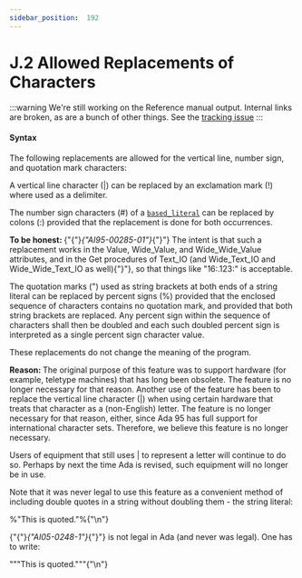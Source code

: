 ---
sidebar_position:  192
---

# J.2  Allowed Replacements of Characters

:::warning
We're still working on the Reference manual output.  Internal links are broken,
as are a bunch of other things.
See the [tracking issue](https://github.com/ada-lang-io/ada-lang-io/issues/20)
:::



#### Syntax

<p>The following replacements are allowed for the vertical line, number sign, and quotation mark characters: </p>
<p>A vertical line character (|) can be replaced by an exclamation mark (!) where used as a delimiter.</p>
<p>The number sign characters (#) of a <code><a href="./AA-2.4#S0011">based_literal</a></code> can be replaced by colons (:) provided that the replacement is done for both occurrences. </p>
<p><strong>To be honest: </strong>{"{"}<em>{"AI95-00285-01"}</em>{"}"} The intent is that such a replacement works in the Value, Wide_Value, and Wide_Wide_Value attributes, and in the Get procedures of Text_IO (and Wide_Text_IO and Wide_Wide_Text_IO as well){"}"}, so that things like "16:.123:" is acceptable. </p>
<p>The quotation marks (") used as string brackets at both ends of a string literal can be replaced by percent signs (%) provided that the enclosed sequence of characters contains no quotation mark, and provided that both string brackets are replaced. Any percent sign within the sequence of characters shall then be doubled and each such doubled percent sign is interpreted as a single percent sign character value. </p>
<p>These replacements do not change the meaning of the program. </p>
<p><strong>Reason: </strong>The original purpose of this feature was to support hardware (for example, teletype machines) that has long been obsolete. The feature is no longer necessary for that reason. Another use of the feature has been to replace the vertical line character (|) when using certain hardware that treats that character as a (non-English) letter. The feature is no longer necessary for that reason, either, since Ada 95 has full support for international character sets. Therefore, we believe this feature is no longer necessary.</p>
<p>Users of equipment that still uses | to represent a letter will continue to do so. Perhaps by next the time Ada is revised, such equipment will no longer be in use.</p>
<p>Note that it was never legal to use this feature as a convenient method of including double quotes in a string without doubling them - the string literal: </p>
<CodeBlock>
%"This is quoted."%{"\n"}
</CodeBlock>

<p>{"{"}<em>{"AI05-0248-1"}</em>{"}"} is not legal in Ada (and never was legal). One has to write: </p>
<CodeBlock>
"""This is quoted."""{"\n"}
</CodeBlock>

